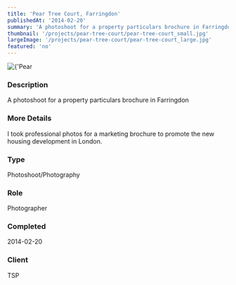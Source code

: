 ```yaml
---
title: 'Pear Tree Court, Farringdon'
publishedAt: '2014-02-20'
summary: 'A photoshoot for a property particulars brochure in Farringdon'
thumbnail: '/projects/pear-tree-court/pear-tree-court_small.jpg'
largeImage: '/projects/pear-tree-court/pear-tree-court_large.jpg'
featured: 'no'
---
```


<div className="relative w-full h-[400px] sm:h-[600px] md:h-[760px] lg:h-[920px]">
  <Image
    alt={'Pear Tree Court, Farringdon'}
    src={'/projects/pear-tree-court/pear-tree-court.jpg'}
    sizes="(max-width: 640px) 100%, 100%"
    fill={true}
    priority
    style={{
      objectFit: 'contain'
    }}
  />
</div>

### Description

A photoshoot for a property particulars brochure in Farringdon

### More Details

I took professional photos for a marketing brochure to promote the new housing development in London.

### Type

Photoshoot/Photography

### Role

Photographer

### Completed
2014-02-20


### Client
TSP

